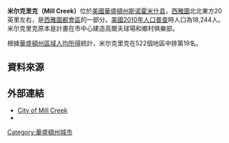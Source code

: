{{Infobox settlement
|official_name            = 米尔克里克
|native_name              = Mill Creek
|settlement_type          = [[城市|城市]]
|nickname                 =
|motto                    =

<!-- 圖片 -->
|image_skyline            = Mill-Creek-Town-Center.jpg
|imagesize                = 250px
|image_caption            = 米尔克里克市中心街道
|image_flag               =
|image_seal               =

<!-- 地圖 -->
|image_map = Snohomish_County_Washington_Incorporated_and_Unincorporated_areas_Mill_Creek_Highlighted.svg
|mapsize                  = 250px
|map_caption              = 米尔克里克位置圖
|image_map1               =
|mapsize1                 =
|map_caption1             =

<!-- 行政區 -->
|subdivision_type         = [[國家|國家]]
|subdivision_name         = [[美國|美國]]
|subdivision_type1        = [[州|州]]
|subdivision_name1        = [[華盛頓州|華盛頓州]]
|subdivision_type2        = [[郡|郡]]
|subdivision_name2        = [[斯诺霍米什县_(华盛顿州)|斯诺霍米什县]]

<!-- 政府 -->
|government_footnotes     =
|government_type          =
|leader_title             = 
|leader_name              = 
|leader_title1            =
|leader_name1             =
|established_title        =
|established_date         =

<!-- 地區 -->
|unit_pref  =  Imperial
|area_footnotes           =
|area_magnitude           =
|area_total_km2           = 9.2
|area_land_km2            = 9.2
|area_water_km2           = 0.0
|area_total_sq_mi         = 3.6
|area_land_sq_mi          = 3.6
|area_water_sq_mi         = 0.0

<!-- 人口 -->
|population_as_of         = [[美國2010年人口普查|2010]]
|population_footnotes     =
|population_total         = 18,244
|population_density_km2   = 1247.6
|population_density_sq_mi = 3231.3

<!-- 基本資料 -->
|timezone                 = [[太平洋時區|PST]]
|utc_offset               = -8
|timezone_DST             = PDT
|utc_offset_DST           = -7
|elevation_footnotes      =
|elevation_m              = 115
|elevation_ft             = 377
|coordinates_display      = inline,title
|coordinates_type         = region:US_type:city
|latd = 47 |latm = 51 |lats = 42 |latNS = N
|longd = 122 |longm = 12 |longs = 16 |longEW = W

<!-- 其他資料 -->
|postal_code_type         = [[美國郵遞區號|郵遞區號]]
|postal_code              = 98012, 98082
|area_code                = [[北美洲电话区号列表|425]]
|blank_name               = [[聯邦資訊處理標準|FIPS碼]]
|blank_info               = 53-45865{{GR|2}}
|blank1_name              = [[地名資訊系統編號|地名資訊系統編號]]
|blank1_info              = 1534566{{GR|3}}
|website                  = http://www.cityofmillcreek.com/
|footnotes                =
}}
'''米尔克里克（Mill Creek）'''位於[[美國|美國]][[華盛頓州|華盛頓州]][[斯诺霍米什县_(华盛顿州)|斯诺霍米什县]]，[[西雅圖|西雅圖]]北北東方20英里左右，是[[西雅圖都會區|西雅圖都會區]]的一部分。[[美國2010年人口普查|美國2010年人口普查]]時人口為18,244人。米尔克里克原本是計畫在市中心建造高爾夫球場和鄉村俱樂部。

根據[[華盛頓州區域人均所得|華盛頓州區域人均所得]]統計，米尔克里克在522個地區中排第19名。


==資料來源==
<references />

==外部連結==
* [http://www.cityofmillcreek.com/ City of Mill Creek] {{Wayback|url=http://www.cityofmillcreek.com/ |date=20210426041648 }}
* {{dmoz|Regional/North_America/United_States/Washington/Localities/M/Mill_Creek/}}

{{Washington}}

[[Category:華盛頓州城市|Category:華盛頓州城市]]